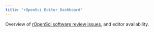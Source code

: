 ```yaml
---
title: "rOpenSci Editor Dashboard"
---
```


Overview of [rOpenSci software review
issues](https://github.com/ropensci/software-review/issues), and editor
availability.

